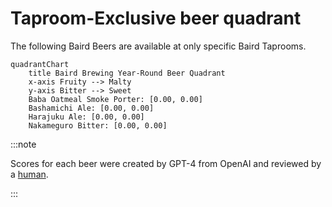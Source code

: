 # Taproom-Exclusive beer quadrant

The following Baird Beers are available at only specific Baird Taprooms.

```mermaid
quadrantChart
    title Baird Brewing Year-Round Beer Quadrant
    x-axis Fruity --> Malty
    y-axis Bitter --> Sweet
    Baba Oatmeal Smoke Porter: [0.00, 0.00]
    Bashamichi Ale: [0.00, 0.00]
    Harajuku Ale: [0.00, 0.00]
    Nakameguro Bitter: [0.00, 0.00]
```

:::note

Scores for each beer were created by GPT-4 from OpenAI and reviewed by a [human](https://github.com/josh-wong).

:::
